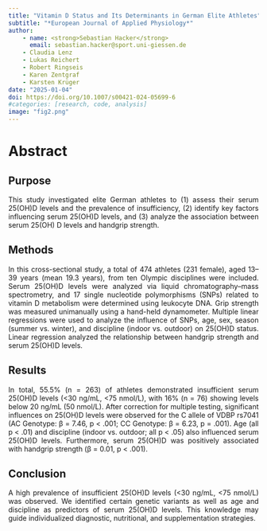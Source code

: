```yaml
---
title: "Vitamin D Status and Its Determinants in German Elite Athletes"
subtitle: "*European Journal of Applied Physiology*"
author: 
    - name: <strong>Sebastian Hacker</strong>
      email: sebastian.hacker@sport.uni-giessen.de
    - Claudia Lenz
    - Lukas Reichert
    - Robert Ringseis
    - Karen Zentgraf
    - Karsten Krüger
date: "2025-01-04"
doi: https://doi.org/10.1007/s00421-024-05699-6
#categories: [research, code, analysis]
image: "fig2.png"
---
```


# Abstract

## Purpose
<p style="text-align: justify">
This study investigated elite German athletes to (1) assess their serum 25(OH)D levels and the prevalence of insufficiency, (2) identify key factors influencing serum 25(OH)D levels, and (3) analyze the association between serum 25(OH) D levels and handgrip strength. 
</p>

## Methods 
<p style="text-align: justify">
In this cross-sectional study, a total of 474 athletes (231 female), aged 13–39 years (mean 19.3 years), from ten Olympic disciplines were included. Serum 25(OH)D levels were analyzed via liquid chromatography–mass spectrometry, and 17 single nucleotide polymorphisms (SNPs) related to vitamin D metabolism were determined using leukocyte DNA. Grip strength was measured unimanually using a hand-held dynamometer. Multiple linear regressions were used to analyze the influence of SNPs, age, sex, season (summer vs. winter), and discipline (indoor vs. outdoor) on 25(OH)D status. Linear regression analyzed the relationship between handgrip strength and serum 25(OH)D levels. 
</p>

## Results 
<p style="text-align: justify">
In total, 55.5% (n = 263) of athletes demonstrated insufficient serum 25(OH)D levels (<30 ng/mL, <75 nmol/L), with 16% (n = 76) showing levels below 20 ng/mL (50 nmol/L). After correction for multiple testing, significant influences on  25(OH)D levels were observed for the C allele of VDBP rs7041 (AC Genotype: β = 7.46, p < .001; CC Genotype: β = 6.23, p = .001). Age (all p < .01) and discipline (indoor vs. outdoor; all p < .05) also influenced serum 25(OH)D levels. Furthermore,  serum 25(OH)D was positively associated with handgrip strength (β = 0.01, p < .001). 
</p>

## Conclusion 
<p style="text-align: justify">
A high prevalence of insufficient 25(OH)D levels (<30 ng/mL, <75 nmol/L) was observed. We identified certain genetic variants as well as age and discipline as predictors of serum 25(OH)D levels. This knowledge may guide individualized diagnostic, nutritional, and supplementation strategies.
</p>